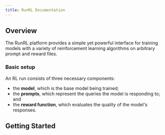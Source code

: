 ```yaml
---
title: RunRL Documentation
---
```


## Overview

The RunRL platform provides a simple yet powerful interface for training models with a variety of reinforcement learning algorithms on arbitrary prompt and reward files.

### Basic setup

An RL run consists of three necessary components:

* the **model**, which is the base model being trained;
* the **prompts**, which represent the queries the model is responding to; and
* the **reward function**, which evaluates the quality of the model's responses.

## Getting Started

<Cards>
  <Card title="Quick Start" href="/quickstart" />
  <Card title="File Formats" href="/file-formats" />
  <Card title="API Reference" href="/python/api-reference" />
  <Card title="Examples" href="/python/examples" />
</Cards>

